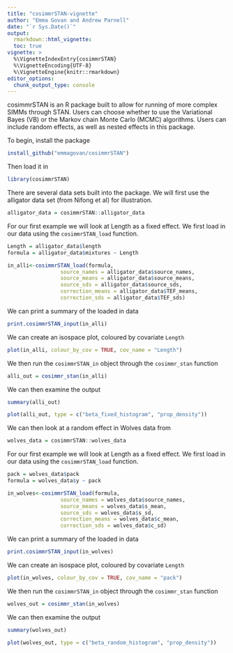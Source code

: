 ```yaml
---
title: "cosimmrSTAN-vignette"
author: "Emma Govan and Andrew Parnell"
date: "`r Sys.Date()`"
output: 
  rmarkdown::html_vignette:
  toc: true
vignette: >
  %\VignetteIndexEntry{cosimmrSTAN}
  %\VignetteEncoding{UTF-8}
  %\VignetteEngine{knitr::rmarkdown}
editor_options: 
  chunk_output_type: console
---
```



cosimmrSTAN is an R package built to allow for running of more complex SIMMs through STAN. Users can choose whether to use the Variational Bayes (VB) or the Markov chain Monte Carlo (MCMC) algorithms. Users can include random effects, as well as nested effects in this package.

To begin, install the package
```r
install_github("emmagovan/cosimmrSTAN")
```
Then load it in
```r
library(cosimmrSTAN)
```


There are several data sets built into the package. We will first use the alligator data set (from Nifong et al) for illustration.
```r
alligator_data = cosimmrSTAN::alligator_data
```

For our first example we will look at Length as a fixed effect. We first load in our data using the `cosimmrSTAN_load` function.
```r
Length = alligator_data$length
formula = alligator_data$mixtures ~ Length

in_alli<-cosimmrSTAN_load(formula,
                 source_names = alligator_data$source_names,
                 source_means = alligator_data$source_means,
                 source_sds = alligator_data$source_sds,
                 correction_means = alligator_data$TEF_means,
                 correction_sds = alligator_data$TEF_sds)

```


We can print a summary of the loaded in data
```r
print.cosimmrSTAN_input(in_alli)
```


We can create an isospace plot, coloured by covariate `Length`
```r
plot(in_alli, colour_by_cov = TRUE, cov_name = "Length")
```


We then run the `cosimmrSTAN_in` object through the `cosimmr_stan` function
```r
alli_out = cosimmr_stan(in_alli)
```


We can then examine the output
```r
summary(alli_out)
```

```r
plot(alli_out, type = c("beta_fixed_histogram", "prop_density"))
```

We can then look at a random effect in Wolves data from 


```r
wolves_data = cosimmrSTAN::wolves_data
```

For our first example we will look at Length as a fixed effect. We first load in our data using the `cosimmrSTAN_load` function.
```r
pack = wolves_data$pack
formula = wolves_data$y ~ pack

in_wolves<-cosimmrSTAN_load(formula,
                 source_names = wolves_data$source_names,
                 source_means = wolves_data$s_mean,
                 source_sds = wolves_data$s_sd,
                 correction_means = wolves_data$c_mean,
                 correction_sds = wolves_data$c_sd)

```


We can print a summary of the loaded in data
```r
print.cosimmrSTAN_input(in_wolves)
```


We can create an isospace plot, coloured by covariate `Length`
```r
plot(in_wolves, colour_by_cov = TRUE, cov_name = "pack")
```


We then run the `cosimmrSTAN_in` object through the `cosimmr_stan` function
```r
wolves_out = cosimmr_stan(in_wolves)
```


We can then examine the output
```r
summary(wolves_out)
```

```r
plot(wolves_out, type = c("beta_random_histogram", "prop_density"))
```






